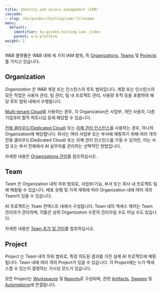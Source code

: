```yaml
---
title: Identity and access management (IAM)
cascade:
- slug: /ko/guides//hosting/iam/:filename
menu:
  default:
    identifier: ko-guides-hosting-iam-_index
    parent: w-b-platform
weight: 2
---
```


W&B 플랫폼은 W&B 내에 세 가지 IAM 범위, 즉 [Organizations](#organization), [Teams](#team) 및 [Projects](#project)를 가지고 있습니다.

## Organization

*Organization* 은 W&B 계정 또는 인스턴스의 루트 범위입니다. 계정 또는 인스턴스의 모든 작업은 사용자 관리, 팀 관리, 팀 내 프로젝트 관리, 사용량 추적 등을 포함하여 해당 루트 범위 내에서 수행됩니다.

[Multi-tenant Cloud](/ko/guides/hosting/hosting-options/saas_cloud)를 사용하는 경우, 각 Organization은 사업부, 개인 사용자, 다른 기업과의 합작 파트너십 등에 해당할 수 있습니다.

[전용 클라우드(Dedicated Cloud)](/ko/guides/hosting/hosting-options/dedicated_cloud) 또는 [자체 관리 인스턴스](/ko/guides/hosting/hosting-options/self-managed)를 사용하는 경우, 하나의 Organization에 해당합니다. 회사는 여러 사업부 또는 부서에 매핑하기 위해 여러 개의 전용 클라우드(Dedicated Cloud) 또는 자체 관리 인스턴스를 가질 수 있지만, 이는 사업 또는 부서 전체에서 AI 실무자를 관리하는 선택적인 방법입니다.

자세한 내용은 [Organizations 관리](/ko/./access-management/manage-organization)를 참조하십시오.

## Team

*Team* 은 Organization 내의 하위 범위로, 사업부/기능, 부서 또는 회사 내 프로젝트 팀에 매핑될 수 있습니다. 배포 유형 및 가격 계획에 따라 Organization 내에 여러 개의 Team이 있을 수 있습니다.

AI 프로젝트는 Team 컨텍스트 내에서 구성됩니다. Team 내의 엑세스 제어는 Team 관리자가 관리하며, 이들은 상위 Organization 수준의 관리자일 수도 아닐 수도 있습니다.

자세한 내용은 [Team 추가 및 관리](/ko/./access-management/manage-organization#add-and-manage-teams)를 참조하십시오.

## Project

*Project* 는 Team 내의 하위 범위로, 특정 의도된 결과를 가진 실제 AI 프로젝트에 매핑됩니다. Team 내에 여러 개의 Project가 있을 수 있습니다. 각 Project에는 누가 엑세스할 수 있는지 결정하는 가시성 모드가 있습니다.

모든 Project는 [Workspaces](/ko/guides/models/track/workspaces) 및 [Reports](/ko/guides/core/reports/)로 구성되며, 관련 [Artifacts](/ko/guides/core/artifacts/), [Sweeps](/ko/guides/models/sweeps/) 및 [Automations](/ko/guides/core/automations/)에 연결됩니다.
